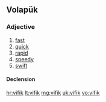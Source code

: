 ==Volapük==

===Adjective===
{{head|vo|adjective}}

# [[fast]]
# [[quick]] 
# [[rapid]] 
# [[speedy]] 
# [[swift]]

====Declension====
{{vo-decl-adj}}

[[hr:vifik]]
[[lt:vifik]]
[[mg:vifik]]
[[uk:vifik]]
[[vo:vifik]]